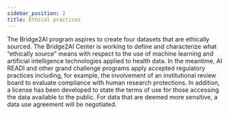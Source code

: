 ```yaml
---
sidebar_position: 2
title: Ethical practices
---
```


The Bridge2AI program aspires to create four datasets that are ethically sourced. The Bridge2AI Center is working to define and characterize what “ethically source” means with respect to the use of machine learning and artificial intelligence technologies applied to health data. In the meantime, AI READI and other grand challenge programs apply accepted regulatory practices including, for example, the involvement of an institutional review board to evaluate compliance with human research protections. In addition, a license has been developed to state the terms of use for those accessing the data available to the public. For data that are deemed more sensitive, a data use agreement will be negotiated.
